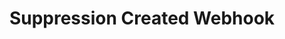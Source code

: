 ---
title: "Suppression Created Webhook"
sidebarTitle: "Created"
openapi: "webhooks.yaml webhook message.transient_error"
---